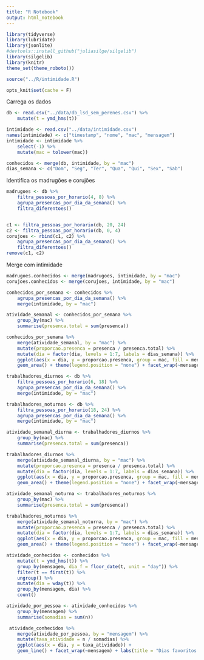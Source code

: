 ```yaml
---
title: "R Notebook"
output: html_notebook
---
```


```r

library(tidyverse)
library(lubridate)
library(jsonlite)
#devtools::install_github("juliasilge/silgelib")
library(silgelib)
library(knitr)
theme_set(theme_roboto())

source("../R/intimidade.R")

opts_knit$set(cache = F)
```

Carrega os dados

```r

db <- read.csv("../data/db_lsd_sem_perenes.csv") %>%
    mutate(t = ymd_hms(t))

intimidade <- read.csv("../data/intimidade.csv")
names(intimidade) <- c("timestamp", "nome", "mac", "mensagem")
intimidade <- intimidade %>%
    select(-1) %>%
    mutate(mac = tolower(mac))

conhecidos <- merge(db, intimidade, by = "mac")
dias_semana <- c("Dom", "Seg", "Ter", "Qua", "Qui", "Sex", "Sab")

```

Identifica os madrugões e corujões 

```r

madrugoes <- db %>%
    filtra_pessoas_por_horario(4, 8) %>%
    agrupa_presencas_por_dia_da_semana() %>%
    filtra_diferentoes()


c1 <- filtra_pessoas_por_horario(db, 20, 24)
c2 <- filtra_pessoas_por_horario(db, 0, 4)
corujoes <- rbind(c1, c2) %>%
    agrupa_presencas_por_dia_da_semana() %>%
    filtra_diferentoes()
remove(c1, c2)

```


Merge com intimidade

```r
madrugoes.conhecidos <- merge(madrugoes, intimidade, by = "mac")
corujoes.conhecidos <- merge(corujoes, intimidade, by = "mac")
```



```r
conhecidos_por_semana <- conhecidos %>%
    agrupa_presencas_por_dia_da_semana() %>%
    merge(intimidade, by = "mac")

atividade_semanal <- conhecidos_por_semana %>%
    group_by(mac) %>%
    summarise(presenca.total = sum(presenca))

conhecidos_por_semana %>%
    merge(atividade_semanal, by = "mac") %>%
    mutate(proporcao.presenca = presenca / presenca.total) %>%
    mutate(dia = factor(dia, levels = 1:7, labels = dias_semana)) %>%
    ggplot(aes(x = dia, y = proporcao.presenca, group = mac, fill = mensagem)) + 
    geom_area() + theme(legend.position = "none") + facet_wrap(~mensagem) + labs(title = "Ícones da presença", x = "Dia da semana", y = "Proporção da presença")
```

















```r
trabalhadores_diurnos <- db %>%
    filtra_pessoas_por_horario(6, 18) %>%
    agrupa_presencas_por_dia_da_semana() %>%
    merge(intimidade, by = "mac")

trabalhadores_noturnos <- db %>%
    filtra_pessoas_por_horario(18, 24) %>%
    agrupa_presencas_por_dia_da_semana() %>%
    merge(intimidade, by = "mac")
```


```r
atividade_semanal_diurna <- trabalhadores_diurnos %>%
    group_by(mac) %>%
    summarise(presenca.total = sum(presenca))

trabalhadores_diurnos %>%
    merge(atividade_semanal_diurna, by = "mac") %>%
    mutate(proporcao.presenca = presenca / presenca.total) %>%
    mutate(dia = factor(dia, levels = 1:7, labels = dias_semana)) %>%
    ggplot(aes(x = dia, y = proporcao.presenca, group = mac, fill = mensagem)) + 
    geom_area() + theme(legend.position = "none") + facet_wrap(~mensagem) + labs(title = "Ícones da presença diurna", x = "Dia da semana", y = "Proporção da presença")
```

```r
atividade_semanal_noturna <- trabalhadores_noturnos %>%
    group_by(mac) %>%
    summarise(presenca.total = sum(presenca))

trabalhadores_noturnos %>%
    merge(atividade_semanal_noturna, by = "mac") %>%
    mutate(proporcao.presenca = presenca / presenca.total) %>%
    mutate(dia = factor(dia, levels = 1:7, labels = dias_semana)) %>%
    ggplot(aes(x = dia, y = proporcao.presenca, group = mac, fill = mensagem)) + 
    geom_area() + theme(legend.position = "none") + facet_wrap(~mensagem) + labs(title = "Ícones da presença noturna", x = "Dia da semana", y = "Proporção da presença")
```




```r
atividade_conhecidos <- conhecidos %>% 
    mutate(t = ymd_hms(t)) %>%
    group_by(mensagem, dia_f = floor_date(t, unit = "day")) %>%
    filter(t == first(t)) %>% 
    ungroup() %>% 
    mutate(dia = wday(t)) %>%
    group_by(mensagem, dia) %>% 
    count()

atividade_por_pessoa <- atividade_conhecidos %>%
    group_by(mensagem) %>%
    summarise(somadias = sum(n))
```

```r
 atividade_conhecidos %>%
    merge(atividade_por_pessoa, by = "mensagem") %>%
    mutate(taxa_atividade = n / somadias) %>%
    ggplot(aes(x = dia, y = taxa_atividade)) + 
    geom_line() + facet_wrap(~mensagem) + labs(title = "Dias favoritos pra visitar o lab", y = "Frequência (%)", x = "Dia da semana") + theme_minimal()
```
